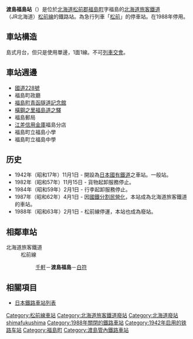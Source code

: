 {{NoteTA|1 = zh:渡島福島站; zh-cn:渡岛福岛站; zh-tw:渡島福島車站; zh-hk:渡島福島站; }}
{{unreferenced|time=2011-12-18T17:00:32+00:00}}
{{日本車站資訊
|公司色 = #ccc
|文字色 = #000
|站名 = 渡島福島站
|日文原名 = 渡島福島
|平假名 = おしまふくしま
|羅馬拼音 = Oshima-Fukushima
|前一站 = [[千軒站|千軒]]
|前一站距離 = 9.0
|後一站距離 = 2.7
|後一站 = [[白符站|白符]]
|電報略號 = フク
|所屬公司 = [[北海道旅客鐵道|北海道旅客鐵道]]（JR北海道）
|所屬路線 = [[松前線|松前線]]
|距離 = 33.2
|起點站 = [[木古內車站|木古內]]
|所在地 = [[北海道|北海道]][[松前郡|松前郡]][[福島町|福島町]]字福島
|車站構造 = 地上車站
|月台配置 = 1面1線
|啟用年月日 = 1942年（[[昭和|昭和]]17年）11月1日
|廢站年月日 = 1988年（[[昭和|昭和]]63年）2月1日
|乘客人數 = 
|上下車人次 = 
|統計年度 = 
|轉車 = 
|備註 = 廢站日也是松前線停運日
|全寬備註 =
}}
'''渡島福島站'''（{{jpn|j=渡島福島駅|hg=おしまふくしまえき|rm=Oshima-fukushima eki|f=y}}）是位於[[北海道|北海道]][[松前郡|松前郡]][[福島町|福島町]]字福島的[[北海道旅客鐵道|北海道旅客鐵道]]（JR北海道）[[松前線|松前線]]的鐵路站。為急行列車「[[松前_(列車)|松前]]」的停車站。在1988年停用。

== 車站構造 ==
島式月台，但只是使用單邊，1面1線。不可[[列車交會|列車交會]]。

==車站週邊==
*[[國道228號|國道228號]]
* 福島町政廳
* [[福島町青函隧道記念館|福島町青函隧道記念館]]
* [[橫鋼之里福島道之驛|橫鋼之里福島道之驛]]
* 福島郵局
*[[江差信用金庫|江差信用金庫]]福島分店
* 福島町立福島小學
* 福島町立福島中學

== 历史 ==
* 1942年（昭和17年）11月1日 - 開設為[[日本國有鐵道|日本國有鐵道]]之車站。一般站。
* 1982年（昭和57年）11月15日 - 貨物起卸服務停止。
* 1984年（昭和59年）2月1日 - 行李起卸服務停止。
* 1987年（昭和62年）4月1日 - 因[[國鐵分割民營化|國鐵分割民營化]]，本站成為北海道旅客鐵道的車站。
* 1988年（昭和63年）2月1日 -  松前線停運，本站也成為廢站。

== 相鄰車站 ==
;北海道旅客鐵道
:松前線
::[[千軒站|千軒]]－'''渡島福島'''－[[白符站|白符]]

== 相關項目 ==
*[[日本鐵路車站列表|日本鐵路車站列表]]

{{松前線}}
{{DEFAULTSORT:Oshima-Fukushima}}
[[Category:松前線車站|Category:松前線車站]]
[[Category:北海道旅客鐵道廢站|Category:北海道旅客鐵道廢站]]
[[Category:北海道廢站|Category:北海道廢站]]
[[Category:日本鐵路車站_O|shimafukushima]]
[[Category:1988年關閉的鐵路車站|Category:1988年關閉的鐵路車站]]
[[Category:1942年启用的铁路车站|Category:1942年启用的铁路车站]]
[[Category:福島町|Category:福島町]]
[[Category:渡島管內鐵路車站|Category:渡島管內鐵路車站]]
